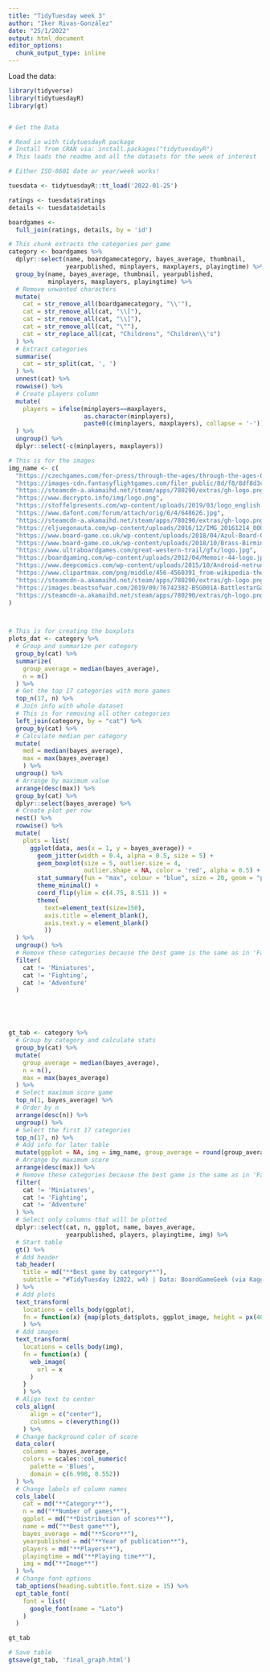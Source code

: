 ```yaml
---
title: "TidyTuesday week 3"
author: "Iker Rivas-González"
date: "25/1/2022"
output: html_document
editor_options: 
  chunk_output_type: inline
---
```


Load the data:

```r

library(tidyverse)
library(tidytuesdayR)
library(gt)


# Get the Data

# Read in with tidytuesdayR package 
# Install from CRAN via: install.packages("tidytuesdayR")
# This loads the readme and all the datasets for the week of interest

# Either ISO-8601 date or year/week works!

tuesdata <- tidytuesdayR::tt_load('2022-01-25')

ratings <- tuesdata$ratings
details <- tuesdata$details

boardgames <- 
  full_join(ratings, details, by = 'id')

```
```r

# This chunk extracts the categories per game
category <- boardgames %>% 
  dplyr::select(name, boardgamecategory, bayes_average, thumbnail, 
                yearpublished, minplayers, maxplayers, playingtime) %>% 
  group_by(name, bayes_average, thumbnail, yearpublished, 
           minplayers, maxplayers, playingtime) %>% 
  # Remove unwanted characters
  mutate(
    cat = str_remove_all(boardgamecategory, "\\'"),
    cat = str_remove_all(cat, "\\["),
    cat = str_remove_all(cat, "\\]"),
    cat = str_remove_all(cat, "\""),
    cat = str_replace_all(cat, "Childrens", "Children\\'s")
  ) %>% 
  # Extract categories
  summarise(
    cat = str_split(cat, ', ')
  ) %>% 
  unnest(cat) %>% 
  rowwise() %>% 
  # Create players column
  mutate(
    players = ifelse(minplayers==maxplayers, 
                     as.character(minplayers), 
                     paste0(c(minplayers, maxplayers), collapse = '-'))
  ) %>% 
  ungroup() %>% 
  dplyr::select(-c(minplayers, maxplayers))

```


```r

# This is for the images
img_name <- c(
  "https://czechgames.com/for-press/through-the-ages/through-the-ages-05.png",
  "https://images-cdn.fantasyflightgames.com/filer_public/8d/f8/8df8d3c5-ff36-4efe-83b6-d1383329902d/ti07_logo.jpg",
  "https://steamcdn-a.akamaihd.net/steam/apps/780290/extras/gh-logo.png?t=1553181050",
  "https://www.decrypto.info/img/logo.png",
  "https://stoffelpresents.com/wp-content/uploads/2019/03/logo_english.png",
  "https://www.dafont.com/forum/attach/orig/6/4/648626.jpg",
  "https://steamcdn-a.akamaihd.net/steam/apps/780290/extras/gh-logo.png?t=1553181050",
  "https://eljuegonauta.com/wp-content/uploads/2016/12/IMG_20161214_000027_HDR-e1485089428758.jpg",
  "https://www.board-game.co.uk/wp-content/uploads/2018/04/Azul-Board-Game-Review.jpg",
  "https://www.board-game.co.uk/wp-content/uploads/2018/10/Brass-Birmingham-Review.jpg",
  "https://www.ultraboardgames.com/great-western-trail/gfx/logo.jpg",
  "https://boardgaming.com/wp-content/uploads/2012/04/Memoir-44-logo.jpg",
  "https://www.deepcomics.com/wp-content/uploads/2015/10/Android-netrunner-logo.png",
  "https://www.clipartmax.com/png/middle/456-4560391_from-wikipedia-the-free-encyclopedia-secret-hitler-logo-transparent.png",
  "https://steamcdn-a.akamaihd.net/steam/apps/780290/extras/gh-logo.png?t=1553181050",
  "https://images.beastsofwar.com/2019/09/76742382-BSG001A-BattlestarGalactica_StarshipBattles-Logo-Large-999.png",
  "https://steamcdn-a.akamaihd.net/steam/apps/780290/extras/gh-logo.png?t=1553181050"
)



# This is for creating the boxplots
plots_dat <- category %>% 
  # Group and summarize per category
  group_by(cat) %>%
  summarize(
    group_average = median(bayes_average), 
    n = n()
  ) %>% 
  # Get the top 17 categories with more games
  top_n(17, n) %>% 
  # Join info with whole dataset
  # This is for removing all other categories
  left_join(category, by = "cat") %>% 
  group_by(cat) %>% 
  # Calculate median per category
  mutate(
    med = median(bayes_average),
    max = max(bayes_average)
    ) %>% 
  ungroup() %>% 
  # Arrange by maximum value
  arrange(desc(max)) %>% 
  group_by(cat) %>% 
  dplyr::select(bayes_average) %>% 
  # Create plot per row
  nest() %>% 
  rowwise() %>% 
  mutate(
    plots = list(
      ggplot(data, aes(x = 1, y = bayes_average)) +
        geom_jitter(width = 0.4, alpha = 0.5, size = 5) +
        geom_boxplot(size = 5, outlier.size = 4,
                     outlier.shape = NA, color = 'red', alpha = 0.5) +
        stat_summary(fun = "max", colour = "blue", size = 20, geom = "point") +
        theme_minimal() +
        coord_flip(ylim = c(4.75, 8.511	)) +
        theme(
          text=element_text(size=150),
          axis.title = element_blank(),
          axis.text.y = element_blank()
          ))
  ) %>%
  ungroup() %>% 
  # Remove these categories because the best game is the same as in 'Fantasy'
  filter(
    cat != 'Miniatures', 
    cat != 'Fighting',
    cat != 'Adventure'
  ) 





gt_tab <- category %>% 
  # Group by category and calculate stats
  group_by(cat) %>%
  mutate(
    group_average = median(bayes_average), 
    n = n(),
    max = max(bayes_average)
  ) %>% 
  # Select maximum score game
  top_n(1, bayes_average) %>% 
  # Order by n
  arrange(desc(n)) %>% 
  ungroup() %>% 
  # Select the first 17 categories
  top_n(17, n) %>% 
  # Add info for later table
  mutate(ggplot = NA, img = img_name, group_average = round(group_average, 3)) %>% 
  # Arrange by maximum score
  arrange(desc(max)) %>% 
  # Remove these categories because the best game is the same as in 'Fantasy'
  filter(
    cat != 'Miniatures', 
    cat != 'Fighting',
    cat != 'Adventure'
  ) %>% 
  # Select only columns that will be plotted
  dplyr::select(cat, n, ggplot, name, bayes_average,
                yearpublished, players, playingtime, img) %>% 
  # Start table
  gt() %>%
  # Add header
  tab_header(
    title = md("**Best game by category**"),
    subtitle = "#TidyTuesday (2022, w4) | Data: BoardGameGeek (via Kaggle) | Graph by @irg_bio"
  ) %>%
  # Add plots
  text_transform(
    locations = cells_body(ggplot),
    fn = function(x) {map(plots_dat$plots, ggplot_image, height = px(40), aspect_ratio = 5)}
    ) %>% 
  # Add images
  text_transform(
    locations = cells_body(img),
    fn = function(x) {
      web_image(
        url = x
      )
    }
    ) %>% 
  # Align text to center
  cols_align(
      align = c("center"),
      columns = c(everything())
    ) %>% 
  # Change background color of score
  data_color(
    columns = bayes_average,
    colors = scales::col_numeric(
      palette = 'Blues',
      domain = c(6.998, 8.552))
  ) %>% 
  # Change labels of column names
  cols_label(
    cat = md("**Category**"),
    n = md("**Number of games**"),
    ggplot = md("**Distribution of scores**"),
    name = md("**Best game**"),
    bayes_average = md("**Score**"),
    yearpublished = md("**Year of publication**"),
    players = md("**Players**"),
    playingtime = md("**Playing time**"),
    img = md("**Image**")
  ) %>% 
  # Change font options
  tab_options(heading.subtitle.font.size = 15) %>% 
  opt_table_font(
    font = list(
      google_font(name = "Lato")
    )
  )

gt_tab

# Save table
gtsave(gt_tab, 'final_graph.html')
	

```




